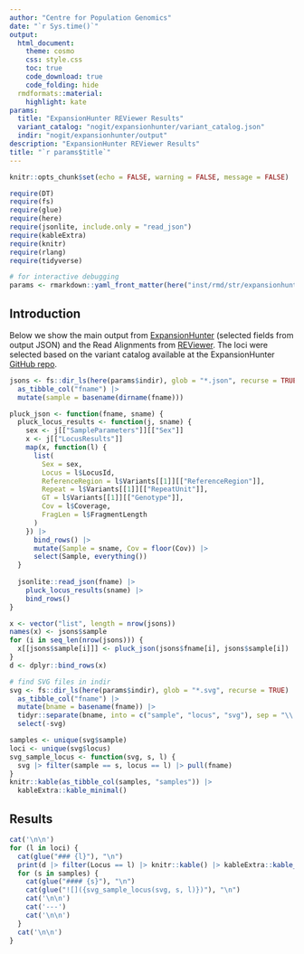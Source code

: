 ```yaml
---
author: "Centre for Population Genomics"
date: "`r Sys.time()`"
output:
  html_document:
    theme: cosmo
    css: style.css
    toc: true
    code_download: true
    code_folding: hide
  rmdformats::material:
    highlight: kate
params:
  title: "ExpansionHunter REViewer Results"
  variant_catalog: "nogit/expansionhunter/variant_catalog.json"
  indir: "nogit/expansionhunter/output"
description: "ExpansionHunter REViewer Results"
title: "`r params$title`"
---
```


```r
knitr::opts_chunk$set(echo = FALSE, warning = FALSE, message = FALSE)
```

```r
require(DT)
require(fs)
require(glue)
require(here)
require(jsonlite, include.only = "read_json")
require(kableExtra)
require(knitr)
require(rlang)
require(tidyverse)
```

```r
# for interactive debugging
params <- rmarkdown::yaml_front_matter(here("inst/rmd/str/expansionhunter_reviewer.Rmd"))$params
```

## Introduction

Below we show the main output from
[ExpansionHunter](https://github.com/Illumina/ExpansionHunter)
(selected fields from output JSON)
and the Read Alignments from [REViewer](https://github.com/Illumina/REViewer).
The loci were selected based on the variant catalog available at the ExpansionHunter
[GitHub repo](https://github.com/Illumina/ExpansionHunter/blob/c33a6faee33ed30557e3fa98170a81c65bf26d41/variant_catalog/hg38/variant_catalog.json).

```r
jsons <- fs::dir_ls(here(params$indir), glob = "*.json", recurse = TRUE) |>
  as_tibble_col("fname") |>
  mutate(sample = basename(dirname(fname)))

pluck_json <- function(fname, sname) {
  pluck_locus_results <- function(j, sname) {
    sex <- j[["SampleParameters"]][["Sex"]]
    x <- j[["LocusResults"]]
    map(x, function(l) {
      list(
        Sex = sex,
        Locus = l$LocusId,
        ReferenceRegion = l$Variants[[1]][["ReferenceRegion"]],
        Repeat = l$Variants[[1]][["RepeatUnit"]],
        GT = l$Variants[[1]][["Genotype"]],
        Cov = l$Coverage,
        FragLen = l$FragmentLength
      )
    }) |>
      bind_rows() |> 
      mutate(Sample = sname, Cov = floor(Cov)) |>
      select(Sample, everything())
  }
  
  jsonlite::read_json(fname) |> 
    pluck_locus_results(sname) |>
    bind_rows()
}

x <- vector("list", length = nrow(jsons))
names(x) <- jsons$sample
for (i in seq_len(nrow(jsons))) {
  x[[jsons$sample[i]]] <- pluck_json(jsons$fname[i], jsons$sample[i])
}
d <- dplyr::bind_rows(x)
```


```r
# find SVG files in indir
svg <- fs::dir_ls(here(params$indir), glob = "*.svg", recurse = TRUE) |>
  as_tibble_col("fname") |>
  mutate(bname = basename(fname)) |>
  tidyr::separate(bname, into = c("sample", "locus", "svg"), sep = "\\.") |>
  select(-svg)

samples <- unique(svg$sample)
loci <- unique(svg$locus)
svg_sample_locus <- function(svg, s, l) {
  svg |> filter(sample == s, locus == l) |> pull(fname)
}
knitr::kable(as_tibble_col(samples, "samples")) |>
  kableExtra::kable_minimal()
```

## Results {.tabset .tabset-pills}

```r
cat('\n\n')
for (l in loci) {
  cat(glue("### {l}"), "\n")
  print(d |> filter(Locus == l) |> knitr::kable() |> kableExtra::kable_material())
  for (s in samples) {
    cat(glue("#### {s}"), "\n")
    cat(glue("![]({svg_sample_locus(svg, s, l)})"), "\n")
    cat('\n\n')
    cat('---')
    cat('\n\n')
  }
  cat('\n\n')
}
```
